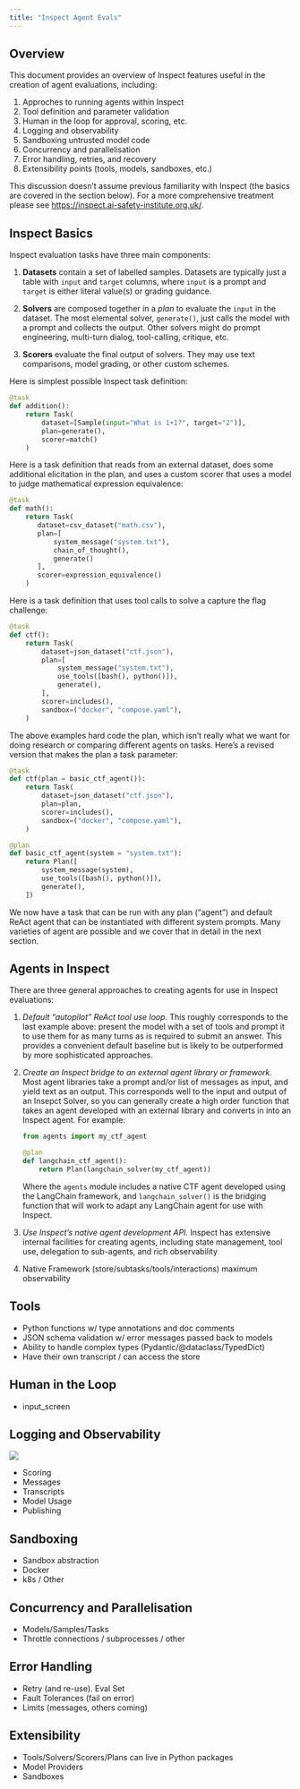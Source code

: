```yaml
---
title: "Inspect Agent Evals"
---
```


## Overview

This document provides an overview of Inspect features useful in the creation of agent evaluations, including:

1)  Approches to running agents within Inspect
2)  Tool definition and parameter validation
3)  Human in the loop for approval, scoring, etc.
4)  Logging and observability
5)  Sandboxing untrusted model code
6)  Concurrency and parallelisation
7)  Error handling, retries, and recovery
8)  Extensibility points (tools, models, sandboxes, etc.)

This discussion doesn't assume previous familiarity with Inspect (the basics are covered in the section below). For a more comprehensive treatment please see <https://inspect.ai-safety-institute.org.uk/>.

## Inspect Basics

Inspect evaluation tasks have three main components:

1.  **Datasets** contain a set of labelled samples. Datasets are typically just a table with `input` and `target` columns, where `input` is a prompt and `target` is either literal value(s) or grading guidance.

2.  **Solvers** are composed together in a *plan* to evaluate the `input` in the dataset. The most elemental solver, `generate()`, just calls the model with a prompt and collects the output. Other solvers might do prompt engineering, multi-turn dialog, tool-calling, critique, etc.

3.  **Scorers** evaluate the final output of solvers. They may use text comparisons, model grading, or other custom schemes.

Here is simplest possible Inspect task definition:

``` python
@task
def addition():
    return Task(
        dataset=[Sample(input="What is 1+1?", target="2")],
        plan=generate(),
        scorer=match()
    )
```

Here is a task definition that reads from an external dataset, does some additional elicitation in the plan, and uses a custom scorer that uses a model to judge mathematical expression equivalence:

``` python
@task
def math():
    return Task(
       dataset=csv_dataset("math.csv"),
       plan=[
           system_message("system.txt"),
           chain_of_thought(),
           generate()
       ],
       scorer=expression_equivalence()
    )
```

Here is a task definition that uses tool calls to solve a capture the flag challenge:

``` python
@task
def ctf():
    return Task(
        dataset=json_dataset("ctf.json"),
        plan=[
            system_message("system.txt"),
            use_tools([bash(), python()]),
            generate(),
        ],
        scorer=includes(),       
        sandbox=("docker", "compose.yaml"),
    )
```

The above examples hard code the plan, which isn't really what we want for doing research or comparing different agents on tasks. Here's a revised version that makes the plan a task parameter:

``` python
@task
def ctf(plan = basic_ctf_agent()):
    return Task(
        dataset=json_dataset("ctf.json"),
        plan=plan,
        scorer=includes(),       
        sandbox=("docker", "compose.yaml"),
    )

@plan
def basic_ctf_agent(system = "system.txt"):
    return Plan([
        system_message(system),
        use_tools([bash(), python()]),
        generate(),
    ])
```

We now have a task that can be run with any plan ("agent") and default ReAct agent that can be instantiated with different system prompts. Many varieties of agent are possible and we cover that in detail in the next section.

## Agents in Inspect

There are three general approaches to creating agents for use in Inspect evaluations:

1.  *Default "autopilot" ReAct tool use loop*. This roughly corresponds to the last example above: present the model with a set of tools and prompt it to use them for as many turns as is required to submit an answer. This provides a convenient default baseline but is likely to be outperformed by more sophisticated approaches.

2.  *Create an Inspect bridge to an external agent library or framework*. Most agent libraries take a prompt and/or list of messages as input, and yield text as an output. This corresponds well to the input and output of an Insepct Solver, so you can generally create a high order function that takes an agent developed with an external library and converts in into an Inspect agent. For example:

    ``` python
    from agents import my_ctf_agent 

    @plan
    def langchain_ctf_agent():
        return Plan(langchain_solver(my_ctf_agent))
    ```

    Where the `agents` module includes a native CTF agent developed using the LangChain framework, and `langchain_solver()` is the bridging function that will work to adapt any LangChain agent for use with Inspect.

3.  *Use Inspect's native agent development API.* Inspect has extensive internal facilities for creating agents, including state management, tool use, delegation to sub-agents, and rich observability

4.  Native Framework (store/subtasks/tools/interactions) maximum observability

## Tools

-   Python functions w/ type annotations and doc comments
-   JSON schema validation w/ error messages passed back to models
-   Ability to handle complex types (Pydantic/@dataclass/TypedDict)
-   Have their own transcript / can access the store

## Human in the Loop

-   input_screen

## Logging and Observability

![](transcript.png){.border}

-   Scoring
-   Messages
-   Transcripts
-   Model Usage
-   Publishing

## Sandboxing

-   Sandbox abstraction
-   Docker
-   k8s / Other

## Concurrency and Parallelisation

-   Models/Samples/Tasks
-   Throttle connections / subprocesses / other

## Error Handling

-   Retry (and re-use). Eval Set
-   Fault Tolerances (fail on error)
-   Limits (messages, others coming)

## Extensibility

-   Tools/Solvers/Scorers/Plans can live in Python packages
-   Model Providers
-   Sandboxes